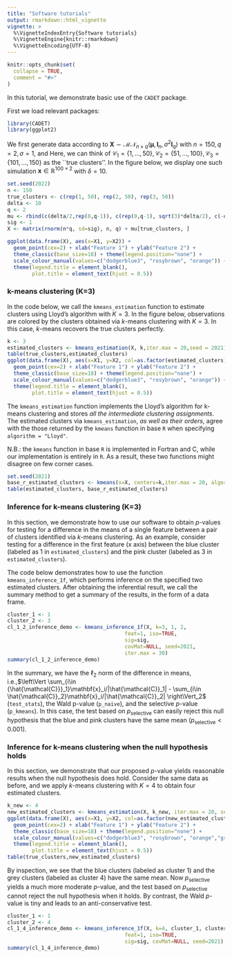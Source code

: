 ```yaml
---
title: "Software tutorials"
output: rmarkdown::html_vignette
vignette: >
  %\VignetteIndexEntry{Software tutorials}
  %\VignetteEngine{knitr::rmarkdown}
  %\VignetteEncoding{UTF-8}
---
```


```r
knitr::opts_chunk$set(
  collapse = TRUE,
  comment = "#>"
)
```

In this tutorial, we demonstrate basic use of the `CADET` package. 

First we load relevant packages:
```r
library(CADET)
library(ggplot2)
```

We first generate data according to $\mathbf{X} \sim \mathcal{MN}_{n\times q}(\boldsymbol{\mu}, \textbf{I}_n, \sigma^2 \textbf{I}_q)$ with $n=150,q=2,\sigma=1,$ and 
\begin{align}
\label{eq:power_model}
\boldsymbol{\mu}_1 =\ldots = \boldsymbol{\mu}_{50} = \begin{bmatrix}
-\delta/2 \\ 0_{q-1}
\end{bmatrix}, \; {\boldsymbol\mu}_{51}=\ldots = \boldsymbol{\mu}_{100} = \begin{bmatrix}
 0_{q-1} \\ \sqrt{3}\delta/2
\end{bmatrix} ,\;
\boldsymbol{\mu}_{101}=\ldots = \boldsymbol{\mu}_{150} = \begin{bmatrix}
\delta/2 \\ 0_{q-1}
\end{bmatrix}.
\end{align}
Here, we can think of $\mathcal{C}_1 = \{1,\ldots,50\},\mathcal{C}_2 = \{51,\ldots,100\},\mathcal{C}_3 = \{101,\ldots,150\}$ as the ``true clusters''.
In the figure below, we display one such simulation $\mathbf{x}\in\mathbb{R}^{100\times 2}$ with $\delta=10$. 

```r
set.seed(2022)
n <- 150
true_clusters <- c(rep(1, 50), rep(2, 50), rep(3, 50))
delta <- 10
q <- 2
mu <- rbind(c(delta/2,rep(0,q-1)), c(rep(0,q-1), sqrt(3)*delta/2), c(-delta/2,rep(0,q-1)) )
sig <- 1
X <- matrix(rnorm(n*q, sd=sig), n, q) + mu[true_clusters, ]

ggplot(data.frame(X), aes(x=X1, y=X2)) +
  geom_point(cex=2) + xlab("Feature 1") + ylab("Feature 2") +
  theme_classic(base_size=18) + theme(legend.position="none") +
  scale_colour_manual(values=c("dodgerblue3", "rosybrown", "orange")) +
  theme(legend.title = element_blank(),
        plot.title = element_text(hjust = 0.5))
```

### k-means clustering (K=3)
In the code below, we call the `kmeans_estimation` function to estimate clusters using Lloyd's algorithm with $K=3$. In the figure below, observations are colored by the clusters obtained via $k$-means clustering with $K=3$. In this case, $k$-means recovers the true clusters perfectly. 

```r
k <- 3
estimated_clusters <- kmeans_estimation(X, k,iter.max = 20,seed = 2021)$final_cluster
table(true_clusters,estimated_clusters)
ggplot(data.frame(X), aes(x=X1, y=X2, col=as.factor(estimated_clusters))) +
  geom_point(cex=2) + xlab("Feature 1") + ylab("Feature 2") +
  theme_classic(base_size=18) + theme(legend.position="none") +
  scale_colour_manual(values=c("dodgerblue3", "rosybrown", "orange")) +
  theme(legend.title = element_blank(),
        plot.title = element_text(hjust = 0.5))
```

The `kmeans_estimation` function implements the Lloyd's algorithm for k-means clustering and  stores *all the intermediate clustering assignments*. The estimated clusters via `kmeans_estimation`, *as well as their orders*, agree with the those returned by the `kmeans` function in base `R` when specifying `algorithm = "Lloyd"`.

N.B.: the `kmeans` function in base `R` is implemented in Fortran and C, while our implementation is entirely in `R`. As a result, these two functions might disagree on few corner cases. 

```r
set.seed(2021)
base_r_estimated_clusters <- kmeans(x=X, centers=k,iter.max = 20, algorithm = "Lloyd")$cluster
table(estimated_clusters, base_r_estimated_clusters)
```

### Inference for k-means clustering (K=3)

In this section, we demonstrate how to use our software to obtain $p$-values for testing for a difference in the means of a single feature between a pair of clusters identified via $k$-means clustering. As an example, consider testing for a difference in the first feature (x axis) between the blue cluster (labeled as 1 in `estimated_clusters`) and the pink cluster (labeled as 3 in `estimated_clusters`). 

The code below demonstrates how to use the function `kmeans_inference_1f`, which performs inference on the specified two estimated clusters. After obtaining the inferential result, we call the summary method to get a summary of the results, in the form of a data frame.

```r
cluster_1 <- 1
cluster_2 <- 3
cl_1_2_inference_demo <- kmeans_inference_1f(X, k=3, 1, 2,
                                      feat=1, iso=TRUE,
                                      sig=sig,
                                      covMat=NULL, seed=2021,
                                      iter.max = 30)
summary(cl_1_2_inference_demo)
```

In the summary, we have the $\ell_2$ norm of the difference in means, i.e.,$\left\Vert \sum_{i\in {\hat{\mathcal{C}}}_1}\mathbf{x}_i/|\hat{\mathcal{C}}_1| - \sum_{i\in \hat{\mathcal{C}}_2}\mathbf{x}_i/|\hat{\mathcal{C}}_2| \right\Vert_2$  (`test_stats`), the Wald p-value (`p_naive`), and the selective $p$-value (`p_kmeans`). In this case, the test based on $p_{\text{selective}}$ can easily reject this null hypothesis that the blue and pink clusters have the same mean ($p_{\text{selective}}<0.001$).

### Inference for k-means clustering when the null hypothesis holds

In this section, we demonstrate that our proposed $p$-value yields reasonable results when the null hypothesis does hold. Consider the same data as before, and we apply $k$-means clustering with $K=4$ to obtain four estimated clusters. 

```r
k_new <- 4
new_estimated_clusters <- kmeans_estimation(X, k_new, iter.max = 20, seed = 2021)$final_cluster
ggplot(data.frame(X), aes(x=X1, y=X2, col=as.factor(new_estimated_clusters))) +
  geom_point(cex=2) + xlab("Feature 1") + ylab("Feature 2") +
  theme_classic(base_size=18) + theme(legend.position="none") +
  scale_colour_manual(values=c("dodgerblue3", "rosybrown", "orange","grey")) +
  theme(legend.title = element_blank(),
        plot.title = element_text(hjust = 0.5))
table(true_clusters,new_estimated_clusters)
```

By inspection, we see that the blue clusters (labeled as cluster 1) and the grey clusters (labeled as cluster 4) have the same mean. Now $p_{\text{selective}}$ yields a much more moderate $p$-value, and the test based on $p_{\text{selective}}$ cannot reject the null hypothesis when it holds. By contrast, the Wald $p$-value is tiny and leads to an anti-conservative test.

```r
cluster_1 <- 1
cluster_2 <- 4
cl_1_4_inference_demo <- kmeans_inference_1f(X, k=4, cluster_1, cluster_2,
                                      feat=1, iso=TRUE,
                                      sig=sig, covMat=NULL, seed=2021)
summary(cl_1_4_inference_demo)
```


